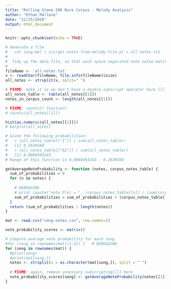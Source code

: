 ```yaml
---
title: "Rolling Stone 200 Rock Corpus - Melody Analysis"
author: "Ethan Mallove"
date: "12/25/2019"
output: html_document
---
```


```r
knitr::opts_chunk$set(echo = TRUE)
```

```r

# Generate a file
#   cat song.mel | src/get-notes-from-melody-file.pl > all-notes.txt
#
#  Tidy up the data file, so that each space-separated note value matches /b?[1-7]/
#
fileName <- 'all-notes.txt'
v <- readChar(fileName, file.info(fileName)$size)
all_notes <- strsplit(v, split=" ")

# FIXME: make it so we don't have a double subscript operator here [[]]
all_notes_table <- table(all_notes[[1]])
notes_in_corpus_count <- length(all_notes[[1]])

# FIXME: counts() function?
# counts(all_notes[[1]])

hist(as.numeric(all_notes[[1]]))
# barplot(all_notes)
```

```r

# Given the following probabilities:
#   > (all_notes_table[["1"]] / sum(all_notes_table))
#   [1] 0.2639584
#   > (all_notes_table[["b2"]] / sum(all_notes_table))
#   [1] 0.0004593243
# Range of this function is 0.0004593243 - 0.2639584

getAverageNoteProbability <- function (notes, corpus_notes_table) {
  sum_of_probabilities = 0
  for (n in notes) {
    
    # DEBUGGING
    # print (paste("note P(x) = ", (corpus_notes_table[[n]] / (sum(corpus_notes_table)))))
    sum_of_probabilities = sum_of_probabilities + (corpus_notes_table[[n]] / sum(corpus_notes_table))
  }
  return (sum_of_probabilities / length(notes))
}

```

```r
mat <- read.csv("song-notes.csv", row.names=1)

note_probability_scores <- matrix()

# Compute average note probability for each song
#for (song in rownames(mat)[1:3]) {   # DEBUGGING
for (song in rownames(mat)) {
  #print(song)
  #print(mat[song,])
  notes <- strsplit(x = as.character(mat[song,]), split = " ")
  
  # FIXME: again, remove unnessary subscripting[[]] here
  note_probability_scores[song] <- getAverageNoteProbability(notes[[1]], all_notes_table)
}

```
